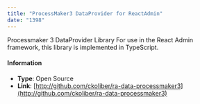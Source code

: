 ```yaml
---
title: "ProcessMaker3 DataProvider for ReactAdmin"
date: "1398"
---
```


Processmaker 3 DataProvider Library For use in the React Admin framework, this library is implemented in TypeScript.

#### Information

-   **Type**: Open Source
-   **Link**: [http://github.com/ckoliber/ra-data-processmaker3](http://github.com/ckoliber/ra-data-processmaker3)
